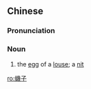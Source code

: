 {{also|虮子}}
==Chinese==
{{zh-forms|s=虮子}}

===Pronunciation===
{{zh-pron
|m=jǐzi
|cat=n
}}

===Noun===
{{zh-noun}}

# the [[egg]] of a [[louse]]; a [[nit]]

[[ro:蟣子]]